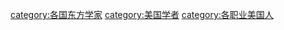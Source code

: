 [[category:各国东方学家|category:各国东方学家]]
[[category:美国学者|category:美国学者]]
[[category:各职业美国人|category:各职业美国人]]